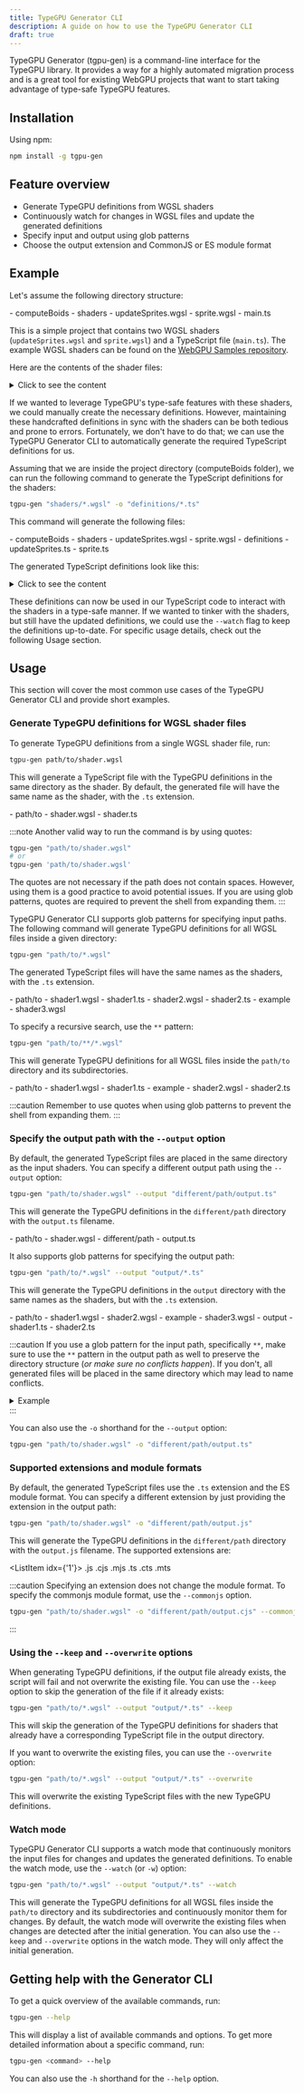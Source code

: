 ```yaml
---
title: TypeGPU Generator CLI
description: A guide on how to use the TypeGPU Generator CLI
draft: true
---
```



TypeGPU Generator (tgpu-gen) is a command-line interface for the TypeGPU library.
It provides a way for a highly automated migration process and is a great tool
for existing WebGPU projects that want to start taking advantage of type-safe TypeGPU features.

## Installation

Using npm:

```bash
npm install -g tgpu-gen
```

## Feature overview

- Generate TypeGPU definitions from WGSL shaders
- Continuously watch for changes in WGSL files and update the generated definitions
- Specify input and output using glob patterns
- Choose the output extension and CommonJS or ES module format

## Example

Let's assume the following directory structure:

<FileTree>
  - computeBoids
    - shaders
      - updateSprites.wgsl
      - sprite.wgsl
    - main.ts
</FileTree>

This is a simple project that contains two WGSL shaders (`updateSprites.wgsl` and `sprite.wgsl`) and a TypeScript file (`main.ts`).
The example WGSL shaders can be found on the [WebGPU Samples repository](https://github.com/webgpu/webgpu-samples/tree/main/sample/computeBoids).

Here are the contents of the shader files:


<Tabs>
  <TabItem label="updateSprites.wgsl">
  <details>
  <summary>Click to see the content</summary>
  ```wgsl
  struct Particle {
    pos : vec2f,
    vel : vec2f,
  }
  struct SimParams {
    deltaT : f32,
    rule1Distance : f32,
    rule2Distance : f32,
    rule3Distance : f32,
    rule1Scale : f32,
    rule2Scale : f32,
    rule3Scale : f32,
  }
  struct Particles {
    particles : array<Particle>,
  }
  @binding(0) @group(0) var<uniform> params : SimParams;
  @binding(1) @group(0) var<storage, read> particlesA : Particles;
  @binding(2) @group(0) var<storage, read_write> particlesB : Particles;

  // https://github.com/austinEng/Project6-Vulkan-Flocking/blob/master/data/shaders/computeparticles/particle.comp
  @compute @workgroup_size(64)
  fn main(@builtin(global_invocation_id) GlobalInvocationID : vec3u) {
    var index = GlobalInvocationID.x;

    var vPos = particlesA.particles[index].pos;
    var vVel = particlesA.particles[index].vel;
    var cMass = vec2(0.0);
    var cVel = vec2(0.0);
    var colVel = vec2(0.0);
    var cMassCount = 0u;
    var cVelCount = 0u;
    var pos : vec2f;
    var vel : vec2f;

    for (var i = 0u; i < arrayLength(&particlesA.particles); i++) {
      if (i == index) {
        continue;
      }

      pos = particlesA.particles[i].pos.xy;
      vel = particlesA.particles[i].vel.xy;
      if (distance(pos, vPos) < params.rule1Distance) {
        cMass += pos;
        cMassCount++;
      }
      if (distance(pos, vPos) < params.rule2Distance) {
        colVel -= pos - vPos;
      }
      if (distance(pos, vPos) < params.rule3Distance) {
        cVel += vel;
        cVelCount++;
      }
    }
    if (cMassCount > 0) {
      cMass = (cMass / vec2(f32(cMassCount))) - vPos;
    }
    if (cVelCount > 0) {
      cVel /= f32(cVelCount);
    }
    vVel += (cMass * params.rule1Scale) + (colVel * params.rule2Scale) + (cVel * params.rule3Scale);

    // clamp velocity for a more pleasing simulation
    vVel = normalize(vVel) * clamp(length(vVel), 0.0, 0.1);
    // kinematic update
    vPos = vPos + (vVel * params.deltaT);
    // Wrap around boundary
    if (vPos.x < -1.0) {
      vPos.x = 1.0;
    }
    if (vPos.x > 1.0) {
      vPos.x = -1.0;
    }
    if (vPos.y < -1.0) {
      vPos.y = 1.0;
    }
    if (vPos.y > 1.0) {
      vPos.y = -1.0;
    }
    // Write back
    particlesB.particles[index].pos = vPos;
    particlesB.particles[index].vel = vVel;
  }
  ```
  </details>
  </TabItem>
  <TabItem label="sprite.wgsl">
  <details>
  <summary>Click to see the content</summary>
  ```wgsl
  struct VertexOutput {
    @builtin(position) position : vec4f,
    @location(4) color : vec4f,
  }

  @vertex
  fn vert_main(
    @location(0) a_particlePos : vec2f,
    @location(1) a_particleVel : vec2f,
    @location(2) a_pos : vec2f
  ) -> VertexOutput {
    let angle = -atan2(a_particleVel.x, a_particleVel.y);
    let pos = vec2(
      (a_pos.x * cos(angle)) - (a_pos.y * sin(angle)),
      (a_pos.x * sin(angle)) + (a_pos.y * cos(angle))
    );

    var output : VertexOutput;
    output.position = vec4(pos + a_particlePos, 0.0, 1.0);
    output.color = vec4(
      1.0 - sin(angle + 1.0) - a_particleVel.y,
      pos.x * 100.0 - a_particleVel.y + 0.1,
      a_particleVel.x + cos(angle + 0.5),
      1.0);
    return output;
  }

  @fragment
  fn frag_main(@location(4) color : vec4f) -> @location(0) vec4f {
    return color;
  }
  ```
  </details>
  </TabItem>
</Tabs>

If we wanted to leverage TypeGPU's type-safe features with these shaders, we could
manually create the necessary definitions. However, maintaining these handcrafted
definitions in sync with the shaders can be both tedious and prone to errors.
Fortunately, we don't have to do that; we can use the TypeGPU Generator CLI to automatically generate the required TypeScript definitions for us.

Assuming that we are inside the project directory (computeBoids folder), we can run the following command to generate the TypeScript definitions for the shaders:

```bash
tgpu-gen "shaders/*.wgsl" -o "definitions/*.ts"
```

This command will generate the following files:

<div class="relative">
<FileTree>
  - computeBoids
    - shaders
      - updateSprites.wgsl
      - sprite.wgsl
    - <FileDiff add> definitions </FileDiff>
      - <FileDiff add> updateSprites.ts </FileDiff>
      - <FileDiff add> sprite.ts </FileDiff>
</FileTree>
</div>

The generated TypeScript definitions look like this:

<Tabs>
  <TabItem label="updateSprites.ts">
  <details>
  <summary>Click to see the content</summary>
  ```typescript
  /* generated via tgpu-gen by TypeGPU */
  import tgpu from 'typegpu';
  import * as d from 'typegpu/data';

  /* structs */
  export const Particle = d.struct({
    pos: d.vec2f,
    vel: d.vec2f,
  });

  export const SimParams = d.struct({
    deltaT: d.f32,
    rule1Distance: d.f32,
    rule2Distance: d.f32,
    rule3Distance: d.f32,
    rule1Scale: d.f32,
    rule2Scale: d.f32,
    rule3Scale: d.f32,
  });

  export const Particles = (arrayLength: number) => d.struct({
    particles: d.arrayOf(Particle, arrayLength),
  });

  /* bindGroupLayouts */
  export const layout0 = tgpu.bindGroupLayout({
    params: {
      uniform: SimParams,
    },
    particlesA: {
      storage: Particles,
      access: 'readonly',
    },
    particlesB: {
      storage: Particles,
      access: 'mutable',
    },
  });
  ```
  </details>
  </TabItem>
  <TabItem label="sprite.ts">
  <details>
  <summary>Click to see the content</summary>
  ```typescript
  /* generated via tgpu-gen by TypeGPU */
  import * as d from 'typegpu/data';

  /* structs */
  export const VertexOutput = d.struct({
    position: d.vec4f,
    color: d.vec4f,
  });
  ```
  </details>
  </TabItem>
</Tabs>

These definitions can now be used in our TypeScript code to interact with the shaders in a type-safe manner.
If we wanted to tinker with the shaders, but still have the updated definitions, we could use the `--watch` flag to keep the definitions up-to-date.
For specific usage details, check out the following Usage section.

## Usage

This section will cover the most common use cases of the TypeGPU Generator CLI and provide short examples.

### Generate TypeGPU definitions for WGSL shader files

To generate TypeGPU definitions from a single WGSL shader file, run:

```bash
tgpu-gen path/to/shader.wgsl
```

This will generate a TypeScript file with the TypeGPU definitions in the same directory as the shader.
By default, the generated file will have the same name as the shader, with the `.ts` extension.

<div class="relative">
<FileTree>
  - path/to
      - shader.wgsl
      - <FileDiff add> shader.ts </FileDiff>
</FileTree>
</div>

:::note
Another valid way to run the command is by using quotes:
```bash
tgpu-gen "path/to/shader.wgsl"
# or
tgpu-gen 'path/to/shader.wgsl'
```
The quotes are not necessary if the path does not contain spaces. However, using them is a good practice to avoid potential issues.
If you are using glob patterns, quotes are required to prevent the shell from expanding them.
:::

TypeGPU Generator CLI supports glob patterns for specifying input paths.
The following command will generate TypeGPU definitions for all WGSL files inside a given directory:

```bash
tgpu-gen "path/to/*.wgsl"
```

The generated TypeScript files will have the same names as the shaders, with the `.ts` extension.

<div class="relative">
<FileTree>
  - path/to
      - shader1.wgsl
      - <FileDiff add> shader1.ts </FileDiff>
      - shader2.wgsl
      - <FileDiff add> shader2.ts </FileDiff>
      - example
          - shader3.wgsl
</FileTree>
</div>

To specify a recursive search, use the `**` pattern:

```bash
tgpu-gen "path/to/**/*.wgsl"
```

This will generate TypeGPU definitions for all WGSL files inside the `path/to` directory and its subdirectories.

<div class="relative">
<FileTree>
  - path/to
      - shader1.wgsl
      - <FileDiff add> shader1.ts </FileDiff>
      - example
          - shader2.wgsl
          - <FileDiff add> shader2.ts </FileDiff>
</FileTree>
</div>

:::caution
Remember to use quotes when using glob patterns to prevent the shell from expanding them.
:::

### Specify the output path with the `--output` option

By default, the generated TypeScript files are placed in the same directory as the input shaders.
You can specify a different output path using the `--output` option:

```bash
tgpu-gen "path/to/shader.wgsl" --output "different/path/output.ts"
```

This will generate the TypeGPU definitions in the `different/path` directory with the `output.ts` filename.

<div class="relative">
<FileTree>
  - path/to
      - shader.wgsl
  - <FileDiff add> different/path </FileDiff>
      - <FileDiff add> output.ts </FileDiff>
</FileTree>
</div>

It also supports glob patterns for specifying the output path:

```bash
tgpu-gen "path/to/*.wgsl" --output "output/*.ts"
```

This will generate the TypeGPU definitions in the `output` directory with the same names as the shaders, but with the `.ts` extension.

<div class="relative">
<FileTree>
  - path/to
      - shader1.wgsl
      - shader2.wgsl
      - example
          - shader3.wgsl
  - <FileDiff add> output </FileDiff>
      - <FileDiff add> shader1.ts </FileDiff>
      - <FileDiff add> shader2.ts </FileDiff>
</FileTree>
</div>

:::caution
If you use a glob pattern for the input path, specifically `**`, make sure to use the `**` pattern
in the output path as well to preserve the directory structure (*or make sure no conflicts happen*).
If you don't, all generated files will be placed in the same directory which may lead to name conflicts.

<details>
<summary>Example</summary>

Consider the following directory structure:

<FileTree>

- src
  - example
    - shader1.wgsl
  - shader1.wgsl
  - shader2.wgsl

</FileTree>

If you run:

```bash
tgpu-gen "src/**/*.wgsl" --output "output/*.ts"
```

The script will fail because all generated files will be placed in the `output` directory, and there will
be a name conflict as both `shader1.wgsl` and `example/shader1.wgsl` will try to generate `output/shader1.ts`.

<div class="relative">
<FileTree>
  - src
      - example
          - shader1.wgsl
      - shader1.wgsl
      - shader2.wgsl
  - <FileDiff add> output </FileDiff>
      - <FileDiff add> shader1.ts \<\-\- name conflict </FileDiff>
      - <FileDiff add> shader1.ts \<\-\- name conflict </FileDiff>
      - <FileDiff add> shader2.ts </FileDiff>
</FileTree>
</div>

To avoid this issue, use the `**` pattern in the output path as well:

```bash
tgpu-gen "src/**/*.wgsl" --output "output/**/*.ts"
```

This will generate the TypeGPU definitions in the `output` directory with the same directory structure as the input files.

<div class="relative">
<FileTree>
  - src
      - example
          - shader1.wgsl
      - shader1.wgsl
      - shader2.wgsl
  - <FileDiff add> output </FileDiff>
      - <FileDiff add> example </FileDiff>
          - <FileDiff add> shader1.ts </FileDiff>
      - <FileDiff add> shader1.ts </FileDiff>
      - <FileDiff add> shader2.ts </FileDiff>
</FileTree>
</div>
</details>
:::

You can also use the `-o` shorthand for the `--output` option:

```bash
tgpu-gen "path/to/shader.wgsl" -o "different/path/output.ts"
```

### Supported extensions and module formats

By default, the generated TypeScript files use the `.ts` extension and the ES module format.
You can specify a different extension by just providing the extension in the output path:

```bash
tgpu-gen "path/to/shader.wgsl" -o "different/path/output.js"
```

This will generate the TypeGPU definitions in the `different/path` directory with the `output.js` filename.
The supported extensions are:


<ListItem idx={'1'}>
  .js
</ListItem>
<ListItem idx={2}>
  .cjs
</ListItem>
<ListItem idx={3}>
  .mjs
</ListItem>
<ListItem idx={4}>
  .ts
</ListItem>
<ListItem idx={5}>
  .cts
</ListItem>
<ListItem idx={6}>
  .mts
</ListItem>

:::caution
Specifying an extension does not change the module format.
To specify the commonjs module format, use the `--commonjs` option.

```bash
tgpu-gen "path/to/shader.wgsl" -o "different/path/output.cjs" --commonjs
```
:::

### Using the `--keep` and `--overwrite` options

When generating TypeGPU definitions, if the output file already exists, the script will fail and not overwrite the existing file.
You can use the `--keep` option to skip the generation of the file if it already exists:

```bash
tgpu-gen "path/to/*.wgsl" --output "output/*.ts" --keep
```

This will skip the generation of the TypeGPU definitions for shaders that already have a corresponding TypeScript file in the output directory.

If you want to overwrite the existing files, you can use the `--overwrite` option:

```bash
tgpu-gen "path/to/*.wgsl" --output "output/*.ts" --overwrite
```

This will overwrite the existing TypeScript files with the new TypeGPU definitions.

### Watch mode

TypeGPU Generator CLI supports a watch mode that continuously monitors the input files for changes and updates the generated definitions.
To enable the watch mode, use the `--watch` (or `-w`) option:

```bash
tgpu-gen "path/to/*.wgsl" --output "output/*.ts" --watch
```

This will generate the TypeGPU definitions for all WGSL files inside the `path/to` directory
and its subdirectories and continuously monitor them for changes.
By default, the watch mode will overwrite the existing files when changes are detected after the initial generation.
You can also use the `--keep` and `--overwrite` options in the watch mode. They will only affect the initial generation.


## Getting help with the Generator CLI

To get a quick overview of the available commands, run:

```bash
tgpu-gen --help
```

This will display a list of available commands and options.
To get more detailed information about a specific command, run:

```bash
tgpu-gen <command> --help
```

You can also use the `-h` shorthand for the `--help` option.
